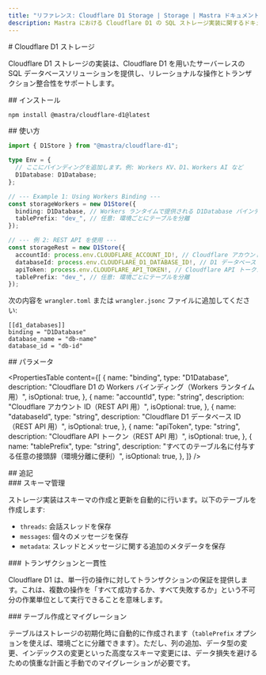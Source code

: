 ```yaml
---
title: "リファレンス: Cloudflare D1 Storage | Storage | Mastra ドキュメント"
description: Mastra における Cloudflare D1 の SQL ストレージ実装に関するドキュメント。
---
```


<div id="cloudflare-d1-storage">
  # Cloudflare D1 ストレージ
</div>

Cloudflare D1 ストレージの実装は、Cloudflare D1 を用いたサーバーレスの SQL データベースソリューションを提供し、リレーショナルな操作とトランザクション整合性をサポートします。

<div id="installation">
  ## インストール
</div>

```bash
npm install @mastra/cloudflare-d1@latest
```


<div id="usage">
  ## 使い方
</div>

```typescript copy showLineNumbers
import { D1Store } from "@mastra/cloudflare-d1";

type Env = {
  // ここにバインディングを追加します。例: Workers KV、D1、Workers AI など
  D1Database: D1Database;
};

// --- Example 1: Using Workers Binding ---
const storageWorkers = new D1Store({
  binding: D1Database, // Workers ランタイムで提供される D1Database バインディング
  tablePrefix: "dev_", // 任意: 環境ごとにテーブルを分離
});

// --- 例 2: REST API を使用 ---
const storageRest = new D1Store({
  accountId: process.env.CLOUDFLARE_ACCOUNT_ID!, // Cloudflare アカウント ID
  databaseId: process.env.CLOUDFLARE_D1_DATABASE_ID!, // D1 データベース ID
  apiToken: process.env.CLOUDFLARE_API_TOKEN!, // Cloudflare API トークン
  tablePrefix: "dev_", // 任意: 環境ごとにテーブルを分離
});
```

次の内容を `wrangler.toml` または `wrangler.jsonc` ファイルに追加してください:

```
[[d1_databases]]
binding = "D1Database"
database_name = "db-name"
database_id = "db-id"
```


<div id="parameters">
  ## パラメータ
</div>

<PropertiesTable
  content={[
    {
      name: "binding",
      type: "D1Database",
      description: "Cloudflare D1 の Workers バインディング（Workers ランタイム用）",
      isOptional: true,
    },
    {
      name: "accountId",
      type: "string",
      description: "Cloudflare アカウント ID（REST API 用）",
      isOptional: true,
    },
    {
      name: "databaseId",
      type: "string",
      description: "Cloudflare D1 データベース ID（REST API 用）",
      isOptional: true,
    },
    {
      name: "apiToken",
      type: "string",
      description: "Cloudflare API トークン（REST API 用）",
      isOptional: true,
    },
    {
      name: "tablePrefix",
      type: "string",
      description:
        "すべてのテーブル名に付与する任意の接頭辞（環境分離に便利）",
      isOptional: true,
    },
  ]}
/>

<div id="additional-notes">
  ## 追記
</div>

<div id="schema-management">
  ### スキーマ管理
</div>

ストレージ実装はスキーマの作成と更新を自動的に行います。以下のテーブルを作成します:

- `threads`: 会話スレッドを保存
- `messages`: 個々のメッセージを保存
- `metadata`: スレッドとメッセージに関する追加のメタデータを保存

<div id="transactions-consistency">
  ### トランザクションと一貫性
</div>

Cloudflare D1 は、単一行の操作に対してトランザクションの保証を提供します。これは、複数の操作を「すべて成功するか、すべて失敗するか」という不可分の作業単位として実行できることを意味します。

<div id="table-creation-migrations">
  ### テーブル作成とマイグレーション
</div>

テーブルはストレージの初期化時に自動的に作成されます（`tablePrefix` オプションを使えば、環境ごとに分離できます）。ただし、列の追加、データ型の変更、インデックスの変更といった高度なスキーマ変更には、データ損失を避けるための慎重な計画と手動でのマイグレーションが必要です。